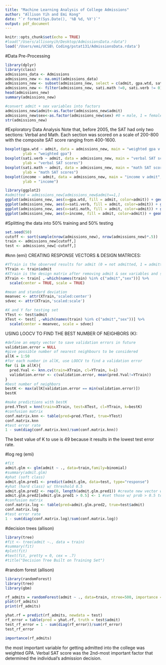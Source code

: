 ```yaml
---
title: "Machine Learning Analysis of College Admissions"
author: "Allison Yih and Emi Kong"
date: "`r format(Sys.Date(), '%B %d, %Y')`"
output: pdf_document
---
```


```r
knitr::opts_chunk$set(echo = TRUE)
#load("/Users/allisonyih/Desktop/AdmissionsData.rdata")
load('/Users/emi/UCSB\ Coding/pstat131/AdmissionsData.rdata') 
```

#Data Pre-Processing

```r
library(dplyr)
library(class)
admissions_data <- Admissions
admissions_new <- na.omit(admissions_data) 
admissions_new <- subset(admissions_new, select = c(admit, gpa.wtd, sati.verb, sati.math, income, sex)) 
admissions_new <- filter(admissions_new, sati.math !=0, sati.verb != 0)
head(admissions_new)
summary(admissions_new) 
```

```r
#convert admit + sex variables into factors
admissions_new$admit<-as.factor(admissions_new$admit)
admissions_new$sex<-as.factor(admissions_new$sex) #0 = male, 1 = female
str(admissions_new)
```

#Exploratory Data Analysis
Note that, before 2005, the SAT had only two sections: Verbal and Math. Each section was scored on a scale of 200-800 with the composite SAT score ranging from 400-1600.
```r
boxplot(gpa.wtd ~ admit, data = admissions_new, main = "weighted gpa v admit", 
        ylab = "weighted gpa")
boxplot(sati.verb ~ admit, data = admissions_new, main = "verbal SAT scores v admit",
        ylab = "verbal SAT scores")
boxplot(sati.math ~ admit, data = admissions_new, main = "math SAT scores v admit", 
        ylab = "math SAT scores")
boxplot(income ~ admit, data = admissions_new, main = "income v admit", 
        ylab = "income")
```


```r
library(ggplot2)
#admitted = admissions_new[admissions_new$admit==1,]
ggplot(admissions_new, aes(x=gpa.wtd, fill = admit, color=admit)) + geom_histogram(bins=30)
ggplot(admissions_new, aes(x=sati.verb, fill = admit, color=admit)) + geom_histogram(bins=30)
ggplot(admissions_new, aes(x=sati.math, fill = admit, color=admit)) + geom_histogram(bins=30)
ggplot(admissions_new, aes(x=income, fill = admit, color=admit)) + geom_histogram(bins=30)
```

#Splitting the data into 50% training and 50% testing

```r
set.seed(50)
cutoff <- sort(sample(nrow(admissions_new), nrow(admissions_new)*.5))
train <- admissions_new[cutoff,]
test <- admissions_new[-cutoff,]
```

#knn (emi)
CREATING RESPONSE VECTORS & DESIGN MATRICES:
```r
#YTrain is the observed results for admit (0 = not admitted, 1 = admitted)
YTrain <- train$admit
#XTrain is the design matrix after removing admit & sex variables and standardizing 
XTrain <- train[ ,-which(names(train) %in% c("admit","sex"))] %>% 
  scale(center = TRUE, scale = TRUE)

#mean and standard deviation
meanvec <- attr(XTrain,'scaled:center') 
sdvec <- attr(XTrain,'scaled:scale')

#X and Y for testing set
YTest <- test$admit
XTest <- test[ ,-which(names(train) %in% c("admit","sex"))] %>% 
  scale(center = meanvec, scale = sdvec)
```


USING LOOCV TO FIND THE BEST NUMBER OF NEIGHBORS (K):
```r
#define an empty vector to save validation errors in future
validation.error = NULL
#give possible number of nearest neighbours to be considered 
allK = 1:50
#for each number in allK, use LOOCV to find a validation error 
for (i in allK){
  pred.Yval <- knn.cv(train=XTrain, cl=YTrain, k=i)
  validation.error <- c(validation.error, mean(pred.Yval!=YTrain)) 
}
#best number of neighbors
bestK <- max(allK[validation.error == min(validation.error)]) 
bestK

#make predictions with bestK
pred.YTest = knn(train=XTrain, test=XTest, cl=YTrain, k=bestK) 
#confusion matrix
conf.matrix.knn <- table(pred=pred.YTest, true=YTest) 
conf.matrix.knn
#test error rate
1 - sum(diag(conf.matrix.knn)/sum(conf.matrix.knn))
```

The best value of K to use is 49 because it results in the lowest test error rate.

#log reg (emi)
```r
#fit
admit.glm <- glm(admit ~ ., data=train,family=binomial) 
#summary(admit.glm)
#phat (soft class)
admit.glm.pred1 <- predict(admit.glm, data=test, type="response")
#yhat (hard class) w/ threshold 0.5
admit.glm.pred2 <- rep(0, length(admit.glm.pred1)) #create new vector w/ all prob 0 
admit.glm.pred2[admit.glm.pred1 > 0.5] <- 1 #set those w/ prob > 0.5 to 1 into the new vector
#confusion matrix
conf.matrix.log <- table(pred=admit.glm.pred2, true=test$admit) 
conf.matrix.log
#test error rate
1 - sum(diag(conf.matrix.log)/sum(conf.matrix.log))
```


#decision trees (allison)
```r
library(tree)
#fit <- tree(admit ~., data = train)
#summary(fit)
#plot(fit)
#text(fit, pretty = 0, cex = .7)
#title("Decision Tree Built on Training Set")
```

#random forest (allison)
```r
library(randomForest)
library(tree)
library(gbm)

rf_admits = randomForest(admit ~ ., data=train, ntree=500, importance = TRUE)
plot(rf_admits)
print(rf_admits)
```

```r
yhat.rf = predict(rf_admits, newdata = test)
rf_error = table(pred = yhat.rf, truth = test$admit)
test_rf_error = 1 - sum(diag(rf_error))/sum(rf_error)
test_rf_error
```

```r
importance(rf_admits)
```
the most important variable for getting admitted into the college was weighted GPA. Verbal SAT score was the 2nd-most important factor that determined the individual's admission decision.